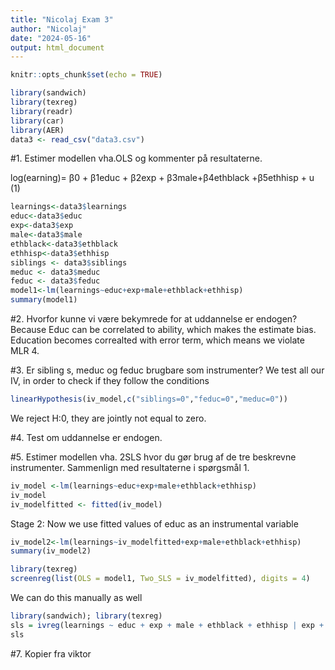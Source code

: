 ```yaml
---
title: "Nicolaj Exam 3"
author: "Nicolaj"
date: "2024-05-16"
output: html_document
---
```


```r
knitr::opts_chunk$set(echo = TRUE)
```

```r
library(sandwich)
library(texreg)
library(readr)
library(car)
library(AER)
data3 <- read_csv("data3.csv")
```


#1. Estimer modellen vha.OLS og kommenter på resultaterne.

log(earning)= β0 + β1educ + β2exp + β3male+β4ethblack +β5ethhisp + u (1)
```r
learnings<-data3$learnings
educ<-data3$educ
exp<-data3$exp
male<-data3$male
ethblack<-data3$ethblack
ethhisp<-data3$ethhisp
siblings <- data3$siblings
meduc <- data3$meduc
feduc <- data3$feduc
model1<-lm(learnings~educ+exp+male+ethblack+ethhisp)
summary(model1)

```




#2. Hvorfor kunne vi være bekymrede for at uddannelse er endogen?
Because Educ can be correlated to ability, which makes the estimate bias. Education becomes correalted with error term, which means we violate MLR 4.


#3. Er sibling s, meduc og feduc brugbare som instrumenter?
We test all our IV, in order to check if they follow the conditions

```r
linearHypothesis(iv_model,c("siblings=0","feduc=0","meduc=0"))
```
We reject H:0, they are jointly not equal to zero.




#4. Test om uddannelse er endogen.

 
#5. Estimer modellen vha. 2SLS hvor du gør brug af de tre beskrevne instrumenter. Sammenlign med resultaterne i spørgsmål 1.

 
```r
iv_model <-lm(learnings~educ+exp+male+ethblack+ethhisp)
iv_model
iv_modelfitted <- fitted(iv_model)
```

Stage 2: Now we use fitted values of educ as an instrumental variable


```r
iv_model2<-lm(learnings~iv_modelfitted+exp+male+ethblack+ethhisp)
summary(iv_model2)
```

```r
library(texreg)
screenreg(list(OLS = model1, Two_SLS = iv_modelfitted), digits = 4)
```

We can do this manually as well
```r
library(sandwich); library(texreg)
sls = ivreg(learnings ~ educ + exp + male + ethblack + ethhisp | exp + male + ethblack + ethhisp + siblings + meduc + feduc)
sls
```



#7. 
Kopier fra viktor

